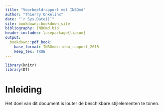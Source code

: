 ```yaml
--- 
title: "Voorbeeldrapport met INBOmd"
author: "Thierry Onkelinx"
date: "`r Sys.Date()`"
site: bookdown::bookdown_site
bibliography: INBOmd.bib
header-includes: \usepackage{lipsum}
output:
  bookdown::pdf_book:
    base_format: INBOmd::inbo_rapport_2015
    keep_tex: TRUE
---
```


```r
library(knitr)
library(DT)
```

# Inleiding 

Het doel van dit document is louter de beschikbare stijlelementen te tonen.
